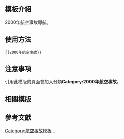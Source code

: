 <includeonly><!-- 在這裡加入模板的保護標識 --></includeonly><noinclude>{{Documentation subpage}}</noinclude>
<!-- 在本行下編輯模板說明 -->

== 模板介紹 ==

2000年航空事故導航。

==使用方法==

<pre>{{2000年航空事故}}</pre>

== 注意事項 ==

引用此模版的頁面會加入分類'''Category:2000年航空事故'''。

== 相關模版 ==

{{歷年航空事故模板}}

== 參考文獻 ==

<includeonly>
<!-- 本行下加入模板的分類 -->
[[Category:航空事故模板]]
[[Category:2000年航空事故|-]]
</includeonly>